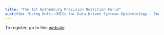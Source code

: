 ```yaml
---
title: "The 1st Gothenburg Precision Nutrition Forum"
subtitle: "Using Multi-OMICs for Data-Driven Systems Epidemiology - Towards Precision Nutrition"
---
```


To register, go to this
[website](https://www.chalmers.se/en/departments/bio/calendar/Pages/Precision-Nutrition-Forum-1.aspx).
